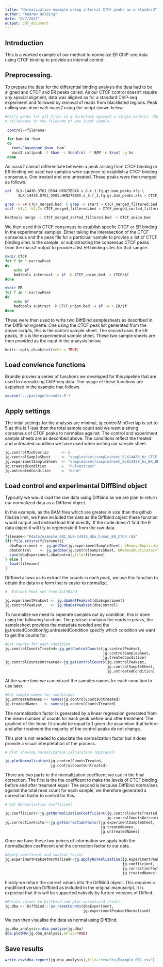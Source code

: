 ```yaml
---
title: "Normalization example using internal CTCF peaks as a standard"
author: "Andrew Holding"
date: "8/7/2017"
output: pdf_document
---
```


## Introduction

This is a worked example of our method to normalize ER ChIP-seq data using CTCF binding to provide an internal control. 

## Preprocessing.

To prepare the data for the differential binding analysis the data had to be aligned and CTCF and ER peaks called. As our CTCF control doesn't require any special aligment, data was aligned as for a standard ChIP-seq experiment and followed by removal of reads from blacklisted regions. Peak calling was done with macs2 using the script shown below. 

```bash
 
#Calls peaks for all files in a directory against a single control. Change
# <filename> to the filename of you input sample.
 
 control=<filename>

 for bam in *bam
 do
   root=`basename $bam .bam`
   macs2 callpeak -t $bam -c $control -f BAM -n $root -g hs
 done

```

As macs2 cannot differentiate between a peak arising from CTCF binding or ER binding we used two samples were squence to establish a CTCF binding consensus. One treated and one untreated. These peaks were then merged as follows.

```bash
 
cat  SLX-14438.D701_D504.HKN27BBXX.s_8.r_1.fq.gz.bam_peaks.xls \
      SLX-14438.D702_D503.HKN27BBXX.s_8.r_1.fq.gz.bam_peaks.xls > CTCF_merged.bed

grep -v \# CTCF_merged.bed  | grep -v start > CTCF_merged_filtered.bed
sort -k1,1 -k2,2n CTCF_merged_filtered.bed > CTCF_merged_sorted_filtered.bed

bedtools merge -i CTCF_merged_sorted_filtered.bed  > CTCF_union.bed

```

We then used this CTCF consensus to establish specfic CTCF or ER binding in the experimental samples. Either taking the interesection of the CTCF consensus and the peak file for a particluar sample to provide a list of CTCF binding sites in the sample, or subratracting the consensus CTCF peaks from the macs2 output to provide a list ER binding sites for that sample. 

```bash

mkdir CTCF
for f in *.narrowPeak
do
 	echo $f
 	bedtools intersect -a $f -b CTCF_union.bed  > CTCF/$f 
done

mkdir ER
for f in *.narrowPeak
do
 	echo $f
 	bedtools subtract -b CTCF_union.bed -a $f -A > ER/$f 
done

```

These were then used to write two DiffBind samplesheets as described in the DiffBind vignette. One using the CTCF peak list generated from the above scripts, this is the control sample sheet. The second uses the ER peaks, this is the experimetnal sample sheet. These two sample sheets are then provided as the input in the analysis below. 

```r
knitr::opts_chunk$set(echo = TRUE)
```

## Load convience functions

Brundle provies a series of functions we developed for this pipeline that are used to normalizing ChIP-seq data. The usage of these functions are explained in the example that follows.

```r
source('../package/brundle.R')
```

## Apply settings

The intial settings for the analysis are minimal, jg.controlMinOverlap is set to 5 as this is 1 less than the total sample count and we want a strong consensus of CTCF peaks to normalise against. The control and experiment sample sheets are as described above. The conditions reflect the treated and untreaded condition we have used when writing our sample sheet. 

```r
jg.controlMinOverlap      <- 5
jg.controlSampleSheet     <- "samplesheet/samplesheet_SLX14438_hs_CTCF_DBA.csv"
jg.experimentSampleSheet  <- "samplesheet/samplesheet_SLX14438_hs_ER_DBA.csv"
jg.treatedCondition       =  "Fulvestrant"
jg.untreatedCondition     =  "none"

```

## Load control and experimental DiffBind object

Typically we would load the raw data using Diffbind as we are plan to return our normalized data as a Diffbind object. 

In this example, as the BAM files which are greater in size than the github filesize limit, we have included the data as the Diffbind object these function would output and instead load that directly. If the code doesn't find the R data object it will try to regenerate if from the raw data.  

```r
filename<-"Rdata/example_001_SLX-14438_dba_human_ER_CTCF.rda"
if(!file.exists(filename)){
  dbaExperiment <- jg.getDba(jg.experimentSampleSheet, bRemoveDuplicates=TRUE)
  dbaControl    <- jg.getDba(jg.controlSampleSheet, bRemoveDuplicates=TRUE)
  save(dbaExperiment,dbaControl,file=filename)
} else {
  load(filename)
}

```

Diffbind allows us to extract the counts in each peak, we use this function to obtain the data in a form that is easier to normalize.

```r

#  Extract Peak set from DiffBind

jg.experimentPeakset <- jg.dbaGetPeakset(dbaExperiment)
jg.controlPeakset    <- jg.dbaGetPeakset(dbaControl)

```

To normalize we need to seperate samples out by condition, this is done using the following function. The peakset contains the reads in peaks, the samplesheet provides the metadata needed and the jg.treatedCondition/jg.untreatedCondition specify which condition we want to get the counts for. 


```r
#Get counts for each condition
jg.controlCountsTreated<-jg.getControlCounts(jg.controlPeakset, 
                                             jg.controlSampleSheet,
                                             jg.treatedCondition)
jg.controlCountsUntreated<-jg.getControlCounts(jg.controlPeakset,
                                               jg.controlSampleSheet,
                                               jg.untreatedCondition)

```

At the same time we can extract the samples names for each condition to use later.

```r
#Get sample names for conditions
jg.untreatedNames <- names(jg.controlCountsUntreated)
jg.treatedNames   <- names(jg.controlCountsTreated)

```

The normalization factor is generated by a linear regression generated from the mean number of counts for each peak before and after treatment. The gradient of the linear fit should be equal to 1 given the assumtion that before and after treatment the majority of the control peaks do not change.

This plot is not neaded to caluclate the normalization factor but it does provide a visual interpretation of the process. 

```r

# Plot showing normalization calculation (Optional)

jg.plotNormalization(jg.controlCountsTreated,
                     jg.controlCountsUntreated)
```

There are two parts to the normalization coefficent we use in the final correction. The first is the the coefficent to make the levels of CTCF binding before and after treament equal. The second is because DiffBind normalises against the total read count for each sample, we therefore generated a correction factor to control for this.

```r
# Get Normalization Coefficient

jg.coefficient<-jg.getNormalizationCoefficient(jg.controlCountsTreated,
                                               jg.controlCountsUntreated)
jg.correctionFactor<-jg.getCorrectionFactor(jg.experimentSampleSheet,
                                            jg.treatedNames,
                                            jg.untreatedNames)

```

Once we have these two peices of information we apply both the normalisation coeffecent and the correction factor to our data. 

```r
#Apply coefficent and control factor
jg.experimentPeaksetNormalised<-jg.applyNormalisation(jg.experimentPeakset,
                                                      jg.coefficient,
                                                      jg.correctionFactor,
                                                      jg.treatedNames)
```

Finally we return the correct values into the DiffBind object. This requires a modificed version Diffbind as included in the original manuscript. It is expected that this will be supported natively by furture versions of Diffind. 

```r
#Return values to Diffbind and plot normalised result.
jg.dba <- DiffBind:::pv.resetCounts(dbaExperiment,
                                    jg.experimentPeaksetNormalised)

```

We can then visualise the data as normal using DiffBind.

```r
jg.dba_analysis<-dba.analyze(jg.dba)
dba.plotMA(jg.dba_analysis,bFlip=TRUE)

```

## Save results


```r
write.csv(dba.report(jg.dba_analysis),file="results/Example_001.csv")
```

